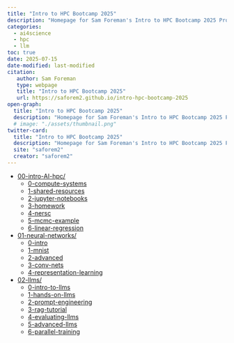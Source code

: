 ```yaml
---
title: "Intro to HPC Bootcamp 2025"
description: "Homepage for Sam Foreman's Intro to HPC Bootcamp 2025 Project"
categories:
  - ai4science
  - hpc
  - llm
toc: true
date: 2025-07-15
date-modified: last-modified
citation:
   author: Sam Foreman
   type: webpage
   title: "Intro to HPC Bootcamp 2025"
   url: https://saforem2.github.io/intro-hpc-bootcamp-2025
open-graph:
  title: "Intro to HPC Bootcamp 2025"
  description: "Homepage for Sam Foreman's Intro to HPC Bootcamp 2025 Project"
  # image: "./assets/thumbnail.png"
twitter-card:
  title: "Intro to HPC Bootcamp 2025"
  description: "Homepage for Sam Foreman's Intro to HPC Bootcamp 2025 Project"
  site: "saforem2"
  creator: "saforem2"
---
```


- [00-intro-AI-hpc/](content/00-intro-AI-HPC/index.qmd)
  - [0-compute-systems](content/00-intro-AI-hpc/0-compute-systems/index.qmd)
  - [1-shared-resources](./content/00-intro-AI-HPC/1-shared-resources/)
  - [2-jupyter-notebooks](./content/00-intro-AI-hpc/2-jupyter-notebooks/index.qmd)
  - [3-homework](./content/00-intro-AI-hpc/3-homework/index.qmd)
  - [4-nersc](./content/00-intro-AI-hpc/4-nersc/index.qmd)
  - [5-mcmc-example](./content/00-intro-AI-hpc/5-mcmc-example/index.qmd)
  - [6-linear-regression](./content/00-intro-AI-hpc/6-linear-regression/index.qmd)
- [01-neural-networks/](./content/01-neural-networks/index.qmd)
  - [0-intro](./content/01-neural-networks/0-intro/index.qmd)
  - [1-mnist](./content/01-neural-networks/1-mnist/index.qmd)
  - [2-advanced](./content/01-neural-networks/2-advanced/index.qmd)
  - [3-conv-nets](./content/01-neural-networks/3-conv-nets/index.qmd)
  - [4-representation-learning](./content/01-neural-networks/4-representation-learning/index.qmd)
- [02-llms/](./content/02-llms/index.qmd)
  - [0-intro-to-llms](./content/02-llms/0-intro-to-llms/index.qmd)
  - [1-hands-on-llms](./content/02-llms/1-hands-on-llms/index.qmd)
  - [2-prompt-engineering](./content/02-llms/2-prompt-engineering/index.qmd)
  - [3-rag-tutorial](./content/02-llms/3-rag-tutorial/index.qmd)
  - [4-evaluating-llms](./content/02-llms/4-evaluating-llms/index.qmd)
  - [5-advanced-llms](./content/02-llms/5-advanced-llms/index.qmd)
  - [6-parallel-training](./content/02-llms/6-parallel-training/index.qmd)
